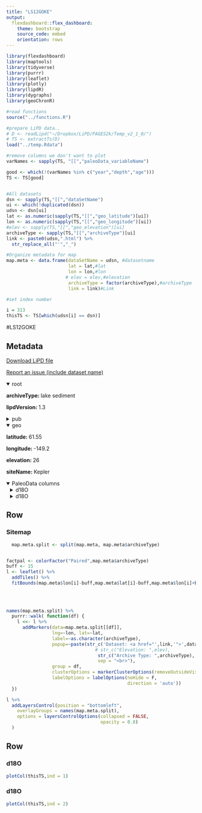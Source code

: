 ```yaml
---
title: "LS12GOKE"
output: 
  flexdashboard::flex_dashboard:
    theme: bootstrap
    source_code: embed
    orientation: rows
---
```


```r
library(flexdashboard)
library(maptools)
library(tidyverse)
library(purrr)
library(leaflet)
library(plotly)
library(lipdR)
library(dygraphs)
library(geoChronR)

#read functions
source("../functions.R")

#prepare LiPD data..
# D <- readLipd("~/Dropbox/LiPD/PAGES2k/Temp_v2_1_0/")
# TS <- extractTs(D)
load("../temp.Rdata")

#remove columns we don't want to plot
varNames <- sapply(TS, "[[","paleoData_variableName")

good <- which(!(varNames %in% c("year","depth","age")))
TS <- TS[good]


#All datasets
dsn <- sapply(TS,"[[","dataSetName")
ui <- which(!duplicated(dsn))
udsn <- dsn[ui]
lat <- as.numeric(sapply(TS,"[[","geo_latitude")[ui])
lon <- as.numeric(sapply(TS,"[[","geo_longitude")[ui])
#elev <- sapply(TS,"[[","geo_elevation")[ui]
archiveType <- sapply(TS,"[[","archiveType")[ui]
link <- paste0(udsn,".html") %>% 
  str_replace_all("'","_")

#Organize metadata for map
map.meta <- data.frame(dataSetName = udsn, #datasetname
                       lat = lat,#lat
                       lon = lon,#lon
                      # elev = elev,#elevation
                       archiveType = factor(archiveType),#archiveType
                       link = link)#Link

#set index number

i = 313
thisTS <- TS[which(udsn[i] == dsn)]
```
#LS12GOKE

Metadata {.sidebar}
-------------------------------------
[Download LiPD file](LS12GOKE.lpd)
            

[Report an issue (include dataset name)](https://github.com/nickmckay/LiPDverse/issues)

<details open style="margin-left: 0px">
<summary>root</summary>
<p style="margin-left: 0px"><strong>archiveType: </strong>lake sediment
<p style="margin-left: 0px"><strong>lipdVersion: </strong>1.3
</details>
<details>
<summary>pub</summary>
<details style="margin-left: 10px">
<summary>pub1</summary>
<p style="margin-left: 10px"><strong>author: </strong>Gonyo, A. W. , Yu, Zicheng , Bebout, G. E.
<p style="margin-left: 10px"><strong>journal: </strong>Journal of Paleolimnology
<p style="margin-left: 10px"><strong>volume: </strong>48
<p style="margin-left: 10px"><strong>pages: </strong>-12
<p style="margin-left: 10px"><strong>pubYear: </strong>2012
<p style="margin-left: 10px"><strong>title: </strong>Late Holocene change in climate and atmospheric circulation inferred from geochemical records at Kepler Lake, south-central Alaska
<p style="margin-left: 10px"><strong>DOI: </strong>10.1007/s10933-012-9603-8
</details>
</details>
<details open style="margin-left: 0px">
<summary>geo</summary>
<p style="margin-left: 0px"><strong>latitude: </strong>61.55
<p style="margin-left: 0px"><strong>longitude: </strong>-149.2
<p style="margin-left: 0px"><strong>elevation: </strong>26
<p style="margin-left: 0px"><strong>siteName: </strong>Kepler
</details>
<details open>
<summary>PaleoData columns</summary>
<details style="margin-left: 10px">
<summary>d18O</summary>
<p style="margin-left: 10px"><strong>TSid: </strong>LS12GOKE01a
<p style="margin-left: 10px"><strong>variableName: </strong>d18O
<p style="margin-left: 10px"><strong>units: </strong>permil
<p style="margin-left: 10px"><strong>description: </strong>carbonate
<details>
<summary>interpretation</summary>
<details style="margin-left: 20px">
<summary>1</summary>
<p style="margin-left: 20px"><strong>basis: </strong>For Kepler Lake,  the LIA period is also interpreted as a period of  enhanced zonal flow due to a weakened and/or  westward AL. We suggest that enhanced zonal flow  would have caused the d18O of the precipitation at  Kepler Lake to shift to more positive values caused by  a decrease in isotopic distillation when the AL was  weakened.
<p style="margin-left: 20px"><strong>interpDirection: </strong>decrease
<p style="margin-left: 20px"><strong>scope: </strong>climate
<p style="margin-left: 20px"><strong>seasonality: </strong>winter
<p style="margin-left: 20px"><strong>variable: </strong>precipitation/circulation
<p style="margin-left: 20px"><strong>variableDetail: </strong>atmospheric circulation; Aleutian Low Strength/position
</details>
<details style="margin-left: 20px">
<summary>2</summary>
<p style="margin-left: 20px"><strong>basis: </strong>The Kepler Lake water  samples also plotted near the GMWL and are located  near the intercept of the LEL and GMWL, indicating  that Kepler Lake is relatively insensitive to evaporative  effects (Craig 1961).
<p style="margin-left: 20px"><strong>direction: </strong>positive
<p style="margin-left: 20px"><strong>equilibriumEvidence: </strong>Water samples from Kepler Lake taken during  peak evaporation season   plot very near the GMWL and near local groundwater  values on dD versus d18O plot (Fig. 3), indicating  minimal evaporative enrichment
<p style="margin-left: 20px"><strong>inferredMaterial: </strong>lake water
<p style="margin-left: 20px"><strong>rank: </strong>1
<p style="margin-left: 20px"><strong>scope: </strong>isotope
<p style="margin-left: 20px"><strong>seasonality: </strong>winter
<p style="margin-left: 20px"><strong>variable: </strong>P_isotope
</details>
</details>
</details>
<details style="margin-left: 10px">
<summary>d18O</summary>
<p style="margin-left: 10px"><strong>TSid: </strong>LS12GOKE01b
<p style="margin-left: 10px"><strong>variableName: </strong>d18O
<p style="margin-left: 10px"><strong>units: </strong>permil
<p style="margin-left: 10px"><strong>description: </strong>carbonate
<details>
<summary>interpretation</summary>
<details style="margin-left: 20px">
<summary>1</summary>
<p style="margin-left: 20px"><strong>basis: </strong>For Kepler Lake,  the LIA period is also interpreted as a period of  enhanced zonal flow due to a weakened and/or  westward AL. We suggest that enhanced zonal flow  would have caused the d18O of the precipitation at  Kepler Lake to shift to more positive values caused by  a decrease in isotopic distillation when the AL was  weakened.
<p style="margin-left: 20px"><strong>interpDirection: </strong>decrease
<p style="margin-left: 20px"><strong>scope: </strong>climate
<p style="margin-left: 20px"><strong>seasonality: </strong>winter
<p style="margin-left: 20px"><strong>variable: </strong>M
<p style="margin-left: 20px"><strong>variableDetail: </strong>atmospheric circulation; Aleutian Low Strength/position
</details>
<details style="margin-left: 20px">
<summary>2</summary>
<p style="margin-left: 20px"><strong>basis: </strong>The Kepler Lake water  samples also plotted near the GMWL and are located  near the intercept of the LEL and GMWL, indicating  that Kepler Lake is relatively insensitive to evaporative  effects (Craig 1961).
<p style="margin-left: 20px"><strong>direction: </strong>positive
<p style="margin-left: 20px"><strong>equilibriumEvidence: </strong>Water samples from Kepler Lake taken during  peak evaporation season   plot very near the GMWL and near local groundwater  values on dD versus d18O plot (Fig. 3), indicating  minimal evaporative enrichment
<p style="margin-left: 20px"><strong>inferredMaterial: </strong>lake water
<p style="margin-left: 20px"><strong>rank: </strong>1
<p style="margin-left: 20px"><strong>scope: </strong>isotope
<p style="margin-left: 20px"><strong>seasonality: </strong>winter
<p style="margin-left: 20px"><strong>variable: </strong>P_isotope
</details>
</details>
</details>

Row
-----------------------------------------------------------------------

### Sitemap

```r
  map.meta.split <- split(map.meta, map.meta$archiveType)


factpal <- colorFactor("Paired",map.meta$archiveType)
buff <- 15
l <- leaflet() %>% 
  addTiles() %>% 
  fitBounds(map.meta$lon[i]-buff,map.meta$lat[i]-buff,map.meta$lon[i]+buff,map.meta$lat[i]+buff)
  

  
  
names(map.meta.split) %>%
  purrr::walk( function(df) {
    l <<- l %>%
      addMarkers(data=map.meta.split[[df]],
                 lng=~lon, lat=~lat,
                 label=~as.character(archiveType),
                 popup=~paste(str_c('Dataset: <a href="',link,'">',dataSetName,'</a>'),
                                 # str_c("Elevation: ",elev),
                                  str_c("Archive Type: ",archiveType),
                                  sep = "<br>"),
                 group = df,
                 clusterOptions = markerClusterOptions(removeOutsideVisibleBounds = F),
                 labelOptions = labelOptions(noHide = F,
                                             direction = 'auto'))
  })

l %>%
  addLayersControl(position = "bottomleft",
    overlayGroups = names(map.meta.split),
    options = layersControlOptions(collapsed = FALSE,
                                   opacity = 0.8)
  )
```

Row {.tabset .tabset-fade}
-----------------------------------------------------------------------

### d18O
```r
plotCol(thisTS,ind = 1)
```

### d18O
```r
plotCol(thisTS,ind = 2)
```
